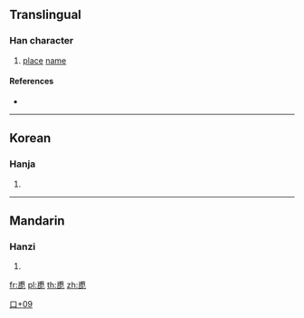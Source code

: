 ==Translingual==

===Han character===
{{Han char|rn=30|rad=口|as=09|sn=12|four=|canj=IBRP|ids=⿱甫叱}}

# [[place]] [[name]]

====References====
* {{Han ref|kx=0201.121|dj=0424.050|hdz=10651.051|uh=55B8|ud=21944}}

----

==Korean==

===Hanja===
{{ko-hanja|hangeul=[[폿]]|rv=phos|mr=ph'os}}

# {{defn|lang=ko|sort=口09}}

----

==Mandarin==

===Hanzi===
{{cmn-hanzi|pin=[[bǔ]] ([[bu3]])|wg=pu<sup>3</sup>}}

# {{defn|lang=cmn|sort=口09}}

[[Category:Korean-only CJKV Characters|口+09]]

[[fr:喸]]
[[pl:喸]]
[[th:喸]]
[[zh:喸]]